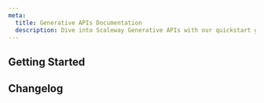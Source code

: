 ```yaml
---
meta:
  title: Generative APIs Documentation
  description: Dive into Scaleway Generative APIs with our quickstart guides, how-tos, tutorials and more.
---
```


<ProductHeader
   productName="Generative APIs"
   productLogo="inference"
   description="Generative APIs provide access to pre-configured serverless endpoints of the most popular AI models, hosted in European data centers and priced per 1M tokens used."
   url="/ai-data/generative-apis/quickstart"
   label="Generative APIs Quickstart"
/>

## Getting Started

<Grid>
    <SummaryCard
        title="Quickstart"
        icon="rocket"
        description="Learn how to access, configure and use a Generative APIs endpoint in a few steps."
        label="View Quickstart"
        url="/ai-data/generative-apis/quickstart/"
    />
    <SummaryCard
        title="Concepts"
        icon="information-circle-outline"
        description="Core concepts that give you a better understanding of Scaleway Generative APIs."
        label="View Concepts"
        url="/ai-data/generative-apis/concepts/"
    />
    <SummaryCard
        title="How-tos"
        icon="help-circle-outline"
        description="Check our guides about using Generative APIs endpoints."
        label="View How-tos"
        url="/ai-data/generative-apis/how-to/"
    />
    <SummaryCard
        title="Additional content"
        icon="book-open-outline"
        description="Guides to help you choose a Generative APIs endpoint, understand pricing and advanced configuration."
        label="View additional content"
        url="/ai-data/generative-apis/reference-content/"
    />
</Grid>

## Changelog

<ChangelogList
    productName="generative-apis"
    numberOfChanges={3}
/>
